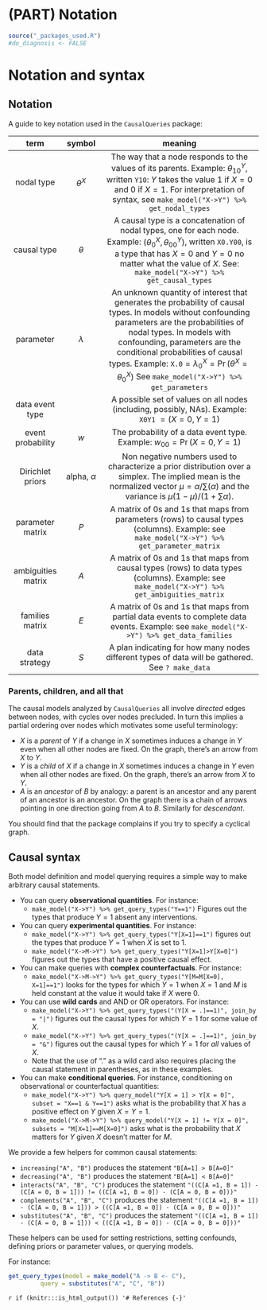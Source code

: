 # (PART) Notation {-}


```r
source("_packages_used.R")
#do_diagnosis <- FALSE
```



# Notation and syntax {#notation}

## Notation

A guide to key notation used in the `CausalQueries` package:

**term**          |**symbol** |**meaning**
:-------------:|:---------:|:-----------------------------------------:
nodal type        |$\theta^X$ | The way that a node responds to the values of its parents. Example: $\theta^Y_{10}$, written `Y10`: $Y$ takes the value 1 if $X=0$ and 0 if $X=1$. For interpretation of syntax, see `make_model("X->Y") %>% get_nodal_types` 
causal type       |$\theta$   | A causal type is a concatenation of nodal types, one for each node. Example:  $(\theta^X_0, \theta^Y_{00})$, written `X0.Y00`,  is a type that has $X=0$ and $Y=0$ no matter what the value of $X$. See: `make_model("X->Y") %>% get_causal_types`
parameter         | $\lambda$ | An unknown quantity of interest that generates the probability of causal types. In models without confounding parameters are the probabilities of nodal types. In models with confounding, parameters are the conditional probabilities of causal types. Example: `X.0`$=\lambda^X_0 = \Pr(\theta^X = \theta^X_0)$ See `make_model("X->Y") %>% get_parameters`
data event type         |           | A possible set of values on all nodes (including, possibly, NAs). Example: `X0Y1` $= (X=0, Y = 1)$
event probability |   $w$     | The probability of a data event type. Example: $w_{00}=\Pr(X=0, Y=1)$
Dirichlet priors  | alpha, $\alpha$ | Non negative numbers used to characterize a prior distribution over a simplex. The implied mean is the normalized vector $\mu= \alpha/\sum(\alpha)$ and the variance is $\mu(1-\mu)/(1+\sum\alpha)$. 
parameter matrix  | $P$  | A matrix of 0s and 1s that maps from parameters (rows) to causal types (columns).  Example: see `make_model("X->Y") %>% get_parameter_matrix`
ambiguities matrix  | $A$  | A matrix of 0s and 1s that maps from causal types (rows) to data types (columns).  Example: see `make_model("X->Y") %>%  get_ambiguities_matrix`
families matrix | $E$ | A matrix of 0s and 1s that maps from partial data events to complete data events. Example: see `make_model("X->Y") %>% get_data_families`
data strategy | $S$ | A plan indicating for  how many nodes different types of data will be gathered. See `? make_data`



### Parents, children, and all that {#parents}

The causal models analyzed by `CausalQueries` all involve *directed* edges between nodes, with cycles over nodes precluded. In turn this implies a partial ordering over nodes which motivates some useful terminology:

* $X$ is a *parent* of $Y$ if a change in $X$ sometimes induces a change in $Y$ even when all other nodes are fixed. On the graph, there's an arrow from $X$ to $Y$.
* $Y$ is a *child* of $X$ if a change in $X$ sometimes induces a change in $Y$ even when all other nodes are fixed. On the graph, there's an arrow from $X$ to $Y$.
* $A$ is an *ancestor* of $B$ by analogy: a parent is an ancestor and any parent of an ancestor is an ancestor. On the graph there is a chain of arrows pointing in one direction going from $A$ to $B$. Similarly for *descendant*.

You should find that the package complains if you try to specify a cyclical graph.

## Causal syntax {#syntax}

Both model definition and model querying requires a simple way to make arbitrary causal statements. 


* You can query **observational quantities**. For instance:
  * `make_model("X->Y") %>% get_query_types("Y==1")` Figures out the types that produce $Y=1$ absent any interventions.
* You can query **experimental quantities**. For instance:
  * `make_model("X->Y") %>% get_query_types("Y[X=1]==1")` figures out the types that produce $Y=1$ when $X$ is set to 1.
  * `make_model("X->M->Y") %>% get_query_types("Y[X=1]>Y[X=0]")` figures out the types that have a positive causal effect. 
* You can make queries with **complex counterfactuals**. For instance:
   * `make_model("X->M->Y") %>% get_query_types("Y[M=M[X=0], X=1]==1")` looks for the types for which $Y=1$ when $X=1$ and $M$ is held constant at the value it would take if $X$ were 0.
* You can use **wild cards** and AND or OR operators. For instance:
   * `make_model("X->Y") %>% get_query_types("(Y[X = .]==1)", join_by = "|")` figures out the causal types for which $Y=1$ for some value of $X$. 
   * `make_model("X->Y") %>% get_query_types("(Y[X = .]==1)", join_by = "&")` figures out the causal types for which $Y=1$ for *all* values of $X$. 
   * Note that the use of "." as a wild card also requires placing the causal statement in parentheses, as in these examples. 
* You can make **conditional queries**. For instance, conditioning on observational or counterfactual quantities:
   * `make_model("X->Y") %>% query_model("Y[X = 1] > Y[X = 0]", subset = "X==1 & Y==1")` 
asks what is the probability that $X$ has a positive effect on $Y$ given $X=Y=1$.
   * `make_model("X->M->Y") %>% query_model("Y[X = 1] != Y[X = 0]", subsets = "M[X=1]==M[X=0]")` 
asks what is the probability that $X$ matters for $Y$ given $X$ doesn't matter for $M$.


We provide a few helpers for common causal statements:

* `increasing("A", "B")` produces the statement `"B[A=1] > B[A=0]"`
* `decreasing("A", "B")` produces the statement `"B[A=1] < B[A=0]"`
* `interacts("A", "B", "C")` produces the statement `"((C[A =1, B = 1]) - (C[A = 0, B = 1])) != ((C[A =1, B = 0]) - (C[A = 0, B = 0]))"`
* `complements("A", "B", "C")` produces the statement `"((C[A =1, B = 1]) - (C[A = 0, B = 1])) > ((C[A =1, B = 0]) - (C[A = 0, B = 0]))"`
* `substitutes("A", "B", "C")` produces the statement `"((C[A =1, B = 1]) - (C[A = 0, B = 1])) < ((C[A =1, B = 0]) - (C[A = 0, B = 0]))"`

These helpers can be used for setting restrictions, setting confounds, defining priors or parameter values, or querying models. 

For instance:

```r
get_query_types(model = make_model("A -> B <- C"),
         query = substitutes("A", "C", "B"))

```

`r if (knitr:::is_html_output()) '# References {-}'`
